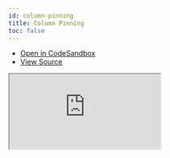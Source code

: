 ```yaml
---
id: column-pinning
title: Column Pinning
toc: false
---
```


- [Open in CodeSandbox](https://codesandbox.io/s/github/tannerlinsley/react-table/tree/alpha/examples/react/column-pinning)
- [View Source](https://github.com/tannerlinsley/react-table/tree/alpha/examples/react/column-pinning)

<iframe
  src="https://codesandbox.io/embed/github/tannerlinsley/react-table/tree/alpha/examples/react/column-pinning?autoresize=1&fontsize=14&theme=dark"
  title="tannerlinsley/react-table: column-pinning"
  sandbox="allow-forms allow-modals allow-popups allow-presentation allow-same-origin allow-scripts"
  style={{
    width: '100%',
    height: '80vh',
    border: '0',
    borderRadius: 8,
    overflow: 'hidden',
    position: 'static',
    zIndex: 0,
  }}
></iframe>
